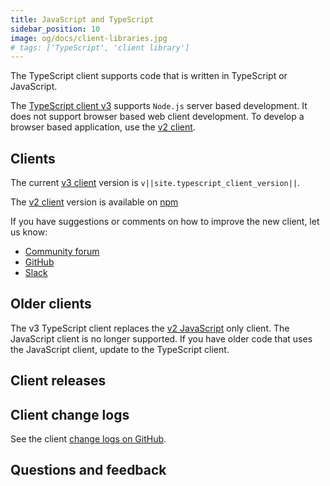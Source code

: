 ```yaml
---
title: JavaScript and TypeScript
sidebar_position: 10
image: og/docs/client-libraries.jpg
# tags: ['TypeScript', 'client library']
---
```



The TypeScript client supports code that is written in TypeScript or JavaScript.

The [TypeScript client v3](/developers/weaviate/client-libraries/typescript/typescript-v3) supports `Node.js` server based development. It does not support browser based web client development. To develop a browser based application, use the [v2 client](/developers/weaviate/client-libraries/typescript/typescript-v2).

## Clients

The current [v3 client](/developers/weaviate/client-libraries/typescript/typescript-v2) version is `v||site.typescript_client_version||`.

The [v2 client](/developers/weaviate/client-libraries/typescript/typescript-v3) version is available on [npm](https://www.npmjs.com/package/weaviate-ts-client?activeTab=versions)

If you have suggestions or comments on how to improve the new client, let us know:

- [Community forum](https://forum.weaviate.io) 
- [GitHub](https://github.com/weaviate/weaviate)
- [Slack](https://weaviate.io/slack)


## Older clients

The v3 TypeScript client replaces the [v2 JavaScript](https://www.npmjs.com/package/weaviate-client) only client. The JavaScript client is no longer supported. If you have older code that uses the JavaScript client, update to the TypeScript client.

## Client releases


<MatrixIntro />

## Client change logs

See the client [change logs on GitHub](https://github.com/weaviate/typescript-client/releases).

## Questions and feedback


<DocsFeedback/>
